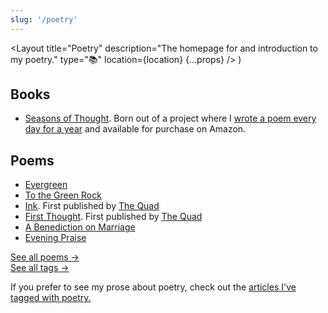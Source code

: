 ```yaml
---
slug: '/poetry'
---
```


  <Layout
    title="Poetry"
    description="The homepage for and introduction to my poetry."
    type="📚"
    location={location}
    {...props}
  />
)

## Books

- [Seasons of Thought](/poetry/seasons-of-thought). Born out of a project where I [wrote a poem every day for a year](/articles/on-writing-poems-daily) and available for purchase on Amazon.

## Poems

- [Evergreen](/poetry/seasons-of-thought/evergreen)
- [To the Green Rock](/poetry/to-the-green-rock)
- [Ink](/poetry/ink). First published by [The Quad](http://www2.gcc.edu/orgs/TheQuad/)
- [First Thought](/poetry/first-thought). First published by [The Quad](http://www2.gcc.edu/orgs/TheQuad/)
- [A Benediction on Marriage](/poetry/a-benediction-on-marriage)
- [Evening Praise](/poetry/seasons-of-thought/evening-praise)

[See all poems &rarr;](/poetry/all)  
[See all tags &rarr;](/poetry/tags)

If you prefer to see my prose about poetry, check out the [articles I've tagged with poetry.](/articles/tag/poetry)
